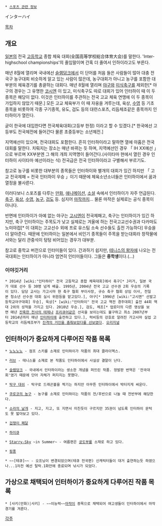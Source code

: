  * [[스포츠 관련 정보]]

インターハイ

[[목차]]
== 개요 ==
[[일본]]의 전국 [[고등학교]] 종합 체육 대회(全国高等学校総合体育大会)를 말한다. 'Inter-highschool championships'의 줄임말이며 간혹 더 줄여서 인하이라고도 부른다. 

매년 8월에 열리며 국내에선 [[슬램덩크]]에서 이 단어를 처음 들은 사람들이 많아 대충 전국구 농구대회 비슷하게 알고 있는 사람이 많은데, 농구대회가 아니고 농구를 포함한 대부분의 체육경기를 총괄하는 대회다. 매년 8월에 열리며 [[야구]]와 [[미식축구]]를 제외한[* 야구의 경우는 그 유명한 [[코시엔]] 이 있고, 미식축구도 따로 대회가 있어 인터하이 때 이 두 종목은 해당이 없다. 이것은 인터하이를 주관하는 전국 고교 체육 연맹에 이 두 종목이 가입하지 않았기 때문.] 모든 고교 체육부가 이 때 자웅을 겨루는데, 육상, [[수영]] 등 기초종목을 비롯하여 각종 구기종목, 유도, 검도 등의 대련스포츠, 리듬체조같은 종목까지 인터하이가 열린다.

굳이 한국에 대입한다면 전국체육대회(고등부 한정) 이라고 할 수 있겠다.[* 한국에선 고등부도 전국체전에 들어간다 물론 초중등부는 소년체전.] 

지역예선이 있으며, 전국대회도 포함한다. 흔히 인터하이라고 말하면 열에 아홉은 전국대회를 말한다. 치뤄지는 장소는 매년 바뀌는 듯 하며, 지역예선인 경우 「 IH XX예선 」으로 부르며 XX부분엔 그 해의 개최 지역명이 들어간다.(사이타마 현에서 열린 경우 인터하이 사이타마 예선이라는 식) 전국급은 전국 인터하이라고 구별해서 부르기도.

참고로 농구를 비롯한 대부분의 종목들은 인터하이와 별개의 대회가 있긴 하지만 「 고교 전국제패 = 전국 인터하이 우승 」이기 때문에 체육소년소녀들은 인터하이에서 꿈과 열정을 불사른다.

이러다보니 스포츠를 다루는 [[만화]], [[애니메이션]], [[소설]] 속에서 인터하이가 자주 언급된다. [[축구]], [[육상]], [[수영]], [[농구]], [[검도]] 등. 심지어 [[마작]]까지... 물론 마작은 실제로는 공식 종목이 아니다. 

반면에 인터하이가 아예 없는 야구는 [[고시엔]]이 전국제패고, 축구는 인터하이가 있긴 하지만, 축구 인터하이는 주목도가 낮고 실제로는 겨울에 하는 전국고교선수권과 다카마도노미야컵[* 이 대회는 고교선수 외에 프로 유스팀 소속 선수들도 출전 가능하다] 우승을 더 알아준다. 때문에 인터하이는 일본에서 비인기 종목들이 주목을 받는대회라 창작물에서와는 달리 관중석이 텅텅 비어있는 경우가 대부분.

참고로 중학교 버전으로 인터미들이 있다. 간과하기 쉽지만, [[테니스의 왕자]]에 나오는 전국대회는 인터하이가 아니라 엄연히 인터미들이다. 그들은 '''중학생'''이다.(…)

=== 이야깃거리 ===
 * 2014년 [wiki:"인터하이" 전국 고등학교 종합 체육대회]에서 축구[* J리거, 일본 국가 대표 선수 등 30명 넘게 배출. 1995년, 2004년 전국 고교 선수권 2회 우승의 기록이 있다. 담당 교사는 가고시마 현 축구 협회 부이사장, 규슈 축구 협회 상임 이사, 전일본 청소년 선수권 대회 실시 위원등을 맡고있다.], 야구[* 1996년 [wiki:"고시엔" 선발고등학교야구대회] 우승], 육상[* [wiki:"인터하이" 전국 고교 역전 경주대회] 출전 44회 역대 2위의 성적을 가지고 있다. 2010년 우승.], 검도, 체조[* 업로더의 다른 영상을 보면 매년 [[잔혹한 천사의 테제]]나 [[프리큐어]]같은 선곡을 보이는데도 불구하고 최소 2007년부터 2014년까지 매년 [[인터하이]]에 출전하고 있다.], 럭비등의 강호로 알려진 가고시마 실업 고등학교의 리듬체조부가 [http://www.nicovideo.jp/watch/sm24217885 진격의 거인을 춤춰보았다를 선보였다]. [http://www.nicovideo.jp/watch/sm20863140  오리지널]

== 인터하이가 중요하게 다루어진 작품 목록 ==

 * [[노노노노]] - 점프 스키를 소재로 인터하이가 작품의 최대 클라이맥스. 

 * [[러브]] - 테니스를 소재로 본 작품도 인터하이에서 사실상 결말이 난다. 

 * [[슬램덩크]] - 국내에서 인터하이라는 생소한 개념을 퍼뜨린 작품. 정발판 번역은 '전국대회'였기 때문에 단어 자체가 퍼지지는 못했다.

 * [[탁구 대쉬]] - 탁구로 드래곤볼을 찍기는 하지만 아무튼 인터하이에서 박터지게 싸운다.

 * [[쿠로코의 농구]] - 농구를 소재로 인터하이는 작품의 전/후반으로 나눌 때 전반부에 해당한다.

 * [[소라의 날개]] - 지고, 지고, 또 지면서 미친듯이 구르지만 35권이 넘도록 인터하이 문턱도 못 밟아보고 있다.

 * [[겁쟁이 페달]]

 * [[하이큐]]

 * [[Starry☆Sky]] ~in Summer~ - 여름편은 [[궁도]]부를 소재로 하고 있다.

 * [[핑퐁]]

 * ~~[테큐]~~ - 오프닝이 변경되었으며(테큐 전국편) 신캐릭터들이 대거 출연하는듯 하였으나...1차전 예선 탈락.1화만에 종료되며 낚시가 되었다.

== 가상으로 채택되어 인터하이가 중요하게 다루어진 작품 목록 ==

 * [사키(만화)|사키] - ~~이능력~~[[마작]]이 종목으로 채택되어 여고생들이 인터하이에서 마작경기를 겨룬다.

[[각주]]
